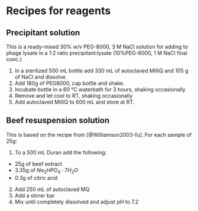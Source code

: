 # Recipes for reagents {-}

## Precipitant solution
This is a ready-mixed 30% w/v PEG-8000, 3 M NaCl solution for adding to phage lysate in a 1:2 ratio precipitant:lysate (10%PEG-8000, 1 M NaCl final conc.)

1. In a sterilized 500 mL bottle add 330 mL of autoclaved MilliQ and 105 g of NaCl and dissolve.
2. Add 180g of PEG8000, cap bottle and shake.
3. Incubate bottle in a 60 °C waterbath for 3 hours, shaking occasionally
4. Remove and let cool to RT, shaking occasionally
5. Add autoclaved MilliQ to 600 mL and store at RT.


## Beef resuspension solution
This is based on the recipe from [@Williamson2003-fu]. For each sample of 25g:

1. To a 500 mL Duran add the following:
  - 25g of beef extract
  - 3.35g of $Na_{2}HPO_{4}\cdot7H_{2}O$
  - 0.3g of citric acid
2. Add 250 mL of autoclaved MQ
3. Add a stirrer bar
4. Mix until completely dissolved and adjust pH to 7.2
